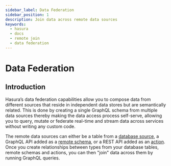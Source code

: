 ```yaml
---
sidebar_label: Data Federation
sidebar_position: 1
description: Join data across remote data sources
keywords:
  - hasura
  - docs
  - remote join
  - data federation
---
```


# Data Federation

## Introduction

Hasura’s data federation capabilities allow you to compose data from different sources that reside in independent data
stores but are semantically related. This is done by creating a single GraphQL schema from multiple data sources thereby
making the data access process self-serve, allowing you to query, mutate or federate real-time and stream data across
services without writing any custom code.

The remote data sources can either be a table from a [database source](/databases/index.mdx), a GraphQL API added as a
[remote schema](/remote-schemas/index.mdx), or a REST API added as an [action](/actions/index.mdx). Once you create
relationships between types from your database tables, remote schemas and actions, you can then "join" data across them
by running GraphQL queries.

